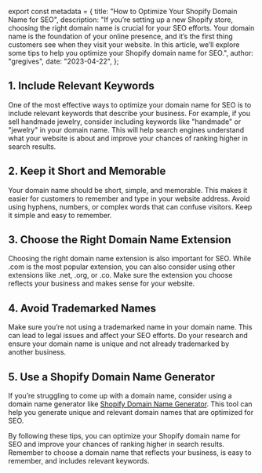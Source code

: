 ﻿export const metadata = {
  title: "How to Optimize Your Shopify Domain Name for SEO",
  description:
    "If you’re setting up a new Shopify store, choosing the right domain name is crucial for your SEO efforts. Your domain name is the foundation of your online presence, and it’s the first thing customers see when they visit your website. In this article, we’ll explore some tips to help you optimize your Shopify domain name for SEO.",
  author: "gregives",
  date: "2023-04-22",
};

<Metadata metadata={metadata} />

## 1. Include Relevant Keywords

One of the most effective ways to optimize your domain name for SEO is to include relevant keywords that describe your business. For example, if you sell handmade jewelry, consider including keywords like "handmade" or "jewelry" in your domain name. This will help search engines understand what your website is about and improve your chances of ranking higher in search results.

## 2. Keep it Short and Memorable

Your domain name should be short, simple, and memorable. This makes it easier for customers to remember and type in your website address. Avoid using hyphens, numbers, or complex words that can confuse visitors. Keep it simple and easy to remember.

<CallToAction theme="shopify" />

## 3. Choose the Right Domain Name Extension

Choosing the right domain name extension is also important for SEO. While .com is the most popular extension, you can also consider using other extensions like .net, .org, or .co. Make sure the extension you choose reflects your business and makes sense for your website.

## 4. Avoid Trademarked Names

Make sure you’re not using a trademarked name in your domain name. This can lead to legal issues and affect your SEO efforts. Do your research and ensure your domain name is unique and not already trademarked by another business.

## 5. Use a Shopify Domain Name Generator

If you’re struggling to come up with a domain name, consider using a domain name generator like [Shopify Domain Name Generator](/shopify). This tool can help you generate unique and relevant domain names that are optimized for SEO.

By following these tips, you can optimize your Shopify domain name for SEO and improve your chances of ranking higher in search results. Remember to choose a domain name that reflects your business, is easy to remember, and includes relevant keywords.

